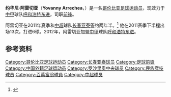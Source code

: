{{Infobox football biography
| name = 约华尼·阿雷切亚<br>Yovanny Arrechea 
| image = 
| fullname = Yovanny Arrechea Amú 
| height = {{height|m=1.83}}
| birth_date  = {{birth date and age|1983|1|23}}         
| birth_place = [[哥伦比亚|哥伦比亚]][[考卡省|考卡省]][[桑坦德底基利乔|桑坦德底基利乔]]
| currentclub  = [[呼和浩特东进|呼和浩特东进]] 
| clubnumber = 14
| position = [[前锋_(足球)|前锋]]
| youthyears1 = 2002-2003
| youthclubs1 = [[卡利美洲|卡利美洲]] 
| years1 = 2004
| years2 = 2005–2006
| years3 = 2007
| years4 = 2007–2008
| years5 = 2008
| years6 = 2009
| years7 = 2010
| years8 = 2011
| years9 = 2011–2012
| years10 = 2012
| years11 = 2013–
| years12 = 2013
| years13 = 2014
| clubs1 = [[皇家卡塔赫纳|皇家卡塔赫纳]]  
| clubs2 = [[卡利美洲|卡利美洲]]  
| clubs3 = [[罗萨里奥中央|罗萨里奥中央]]  
| clubs4 = [[卡利美洲|卡利美洲]] 
| clubs5 = [[帕斯托体育|帕斯托体育]]  
| clubs6 = [[圣达菲足球俱乐部|圣达菲]] 
| clubs7 = [[百万富翁足球俱乐部|百万富翁]]
| clubs8 = [[国民竞技俱乐部|国民竞技]]
| clubs9 = [[长春亚泰|长春亚泰]]
| clubs10 = → [[呼和浩特东进|呼和浩特东进]]
| clubs11 = [[萊昂足球會|萊昂足球會]]
| clubs12 = → [[圣塔菲独立|圣塔菲独立]]
| clubs13 = → [[卡尔达斯十一人|卡尔达斯十一人]]
| caps1 = 30
| caps2 = 55
| caps3 = 7
| caps4 = 0
| caps5 = 17
| caps6 = 30
| caps7 = 33
| caps8 = 16
| caps9 = 13
| caps10 = 25
| caps11 = 13
| caps12 = ?
| caps13 = ?
| goals1 = 25
| goals2 = 9
| goals3 = 0
| goals4 = 0
| goals5 = 2
| goals6 = 8
| goals7 = 18
| goals8 = 3
| goals9 = 6
| goals10 = 7
| goals11 = 1
| goals12 = ?
| goals13 = ?
| pcupdate = 2013年4月29日
}}
'''约华尼·阿雷切亚'''（'''Yovanny Arrechea'''，{{bd|1983年|1月23日|catIdx=Arrechea Amu, Yovanny}}）是一名[[哥伦比亚|哥伦比亚]][[足球|足球]][[运动员|运动员]]，现效力于[[中甲|中甲]]球队[[呼和浩特东进|呼和浩特东进]]，司职[[前锋_(足球)|前锋]]。

阿雷切亚在2011年夏季和[[中超|中超]]球队[[长春亚泰|长春亚泰]]签约两年半。<ref>{{Cite web |url=http://sports.sohu.com/20110705/n312476080.shtml |title=新外援阿雷切亚报到亚泰 将免试获得两年半合同 |access-date=2011-12-07 |archive-date=2019-09-01 |archive-url=https://web.archive.org/web/20190901123030/http://sports.sohu.com/20110705/n312476080.shtml |dead-url=no }}</ref> 他在2011赛季下半程出场13次，打进6球。2012年，阿雷切亚加盟[[中甲|中甲]]球队[[呼和浩特东进|呼和浩特东进]]。

==参考资料==
{{reflist}}

{{2011年中超分类名单长春}}
{{2012年中甲分类名单东进}}

{{DEFAULTSORT:Arrechea Amu, Yovanny}}
[[Category:哥伦比亚足球运动员|Category:哥伦比亚足球运动员]]
[[Category:长春亚泰球员|Category:长春亚泰球员]]
[[Category:足球前锋|Category:足球前锋]]
[[Category:中国外籍足球运动员|Category:中国外籍足球运动员]]
[[Category:罗沙里奥中央球员|Category:罗沙里奥中央球员]]
[[Category:民族竞技球员|Category:民族竞技球员]]
[[Category:百萬富翁球員|Category:百萬富翁球員]]
[[Category:中超球员|Category:中超球员]]